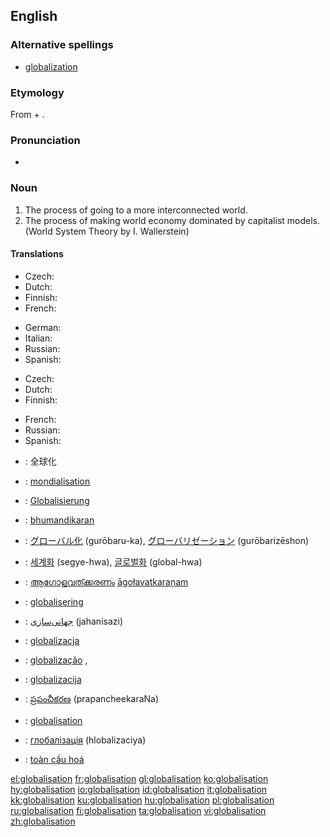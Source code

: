 ==English==

===Alternative spellings===
* [[globalization]]

===Etymology===
From {{term|globalise}} + {{term|-ation}}.

===Pronunciation===
* {{rhymes|eɪʃǝn}}

===Noun===
{{wikipedia}}
{{en-noun|-}}

# The process of going to a more interconnected world.
# The process of making world economy dominated by capitalist models. (World System Theory by I. Wallerstein)

====Translations====
{{trans-top|process of going to a more interconnected world}}
* Czech: {{t+|cs|globalizace|f}}
* Dutch: {{t|nl|globalisering}}
* Finnish: {{t-|fi|globalisaatio}}
* French: {{t+|fr|mondialisation|f}}
{{trans-mid}}
* German: {{t+|de|Globalisierung|f}}
* Italian: {{t+|it|globalizzazione}}
* Russian: {{t|ru|глобализация|f|tr=globalizácija|sc=Cyrl}}
* Spanish: {{t|es|globalización|f}}
{{trans-bottom}}

{{trans-top|process of making world economy dominated by capitalist models}}
* Czech: {{t+|cs|globalizace|f}}
* Dutch: {{t|nl|globalisering}}
* Finnish: {{t-|fi|globalisaatio}}
{{trans-mid}}
* French: {{t+|fr|mondialisation|f}}
* Russian: {{t|ru|глобализация|f|tr=globalizácija|sc=Cyrl}}
* Spanish: {{t|es|mundialización|f}}
{{trans-bottom}}

{{checktrans-top}}
* {{ttbc|Chinese}}: 全球化
* {{ttbc|French}}: [[mondialisation]] {{f}}
* {{ttbc|German}}: [[Globalisierung]] {{f}}
* {{ttbc|Hindi}}: [[bhumandikaran]]
{{checktrans-mid}}
* {{ttbc|Japanese}}: [[グローバル化]] (gurōbaru-ka), [[グローバリゼーション]] (gurōbarizēshon)
* {{ttbc|Korean}}: [[세계화]] (segye-hwa), [[글로벌화]] (global-hwa)
* {{ttbc|Malayalam}}: [[ആഗോളവത്ക്കരണം]] [[āgołavatkaraņam]]
* {{ttbc|Norwegian}}: [[globalisering]]
* {{ttbc|Persian}}: [[جهانی‌سازی]] (jahanisazi)
* {{ttbc|Polish}}: [[globalizacja]] {{f}}
* {{ttbc|Portuguese}}: [[globalização]] {{f}},
* {{ttbc|Slovene}}: [[globalizacija]] {{f}}
* {{ttbc|Telugu}}: [[ప్రపంచీకరణ]] (prapancheekaraNa)
* {{ttbc|Swedish}}: [[globalisation]]
* {{ttbc|Ukrainian}}: [[глобалізація]] (hlobalizaciya)
* {{ttbc|Vietnamese}}: [[toàn cầu hoá]]
{{checktrans-bottom}}

[[el:globalisation]]
[[fr:globalisation]]
[[gl:globalisation]]
[[ko:globalisation]]
[[hy:globalisation]]
[[io:globalisation]]
[[id:globalisation]]
[[it:globalisation]]
[[kk:globalisation]]
[[ku:globalisation]]
[[hu:globalisation]]
[[pl:globalisation]]
[[ru:globalisation]]
[[fi:globalisation]]
[[ta:globalisation]]
[[vi:globalisation]]
[[zh:globalisation]]